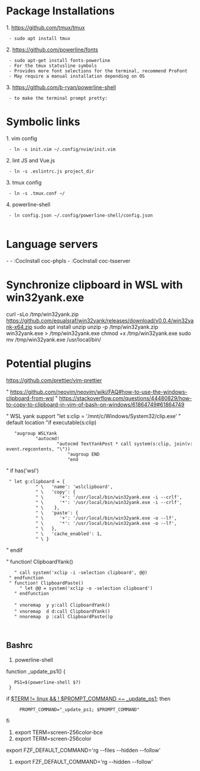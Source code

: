 = Package Installations =

1. https://github.com/tmux/tmux
  - sudo apt install tmux
2. https://github.com/powerline/fonts
  - sudo apt-get install fonts-powerline
  - For the tmux statusline symbols
  - Provides more font selections for the terminal, recommend ProFont
  - May require a manual installation depending on OS
3. https://github.com/b-ryan/powerline-shell
  - to make the terminal prompt pretty:

= Symbolic links =

1. vim config
  - ln -s init.vim ~/.config/nvim/init.vim
2. lint JS and Vue.js
  - ln -s .eslintrc.js project_dir
3. tmux config
  - ln -s .tmux.conf ~/
4. powerline-shell
  - ln config.json ~/.config/powerline-shell/config.json
  
= Language servers =
- 
- :CocInstall coc-phpls
- :CocInstall coc-tsserver


= Synchronize clipboard in WSL with win32yank.exe =

curl -sLo /tmp/win32yank.zip https://github.com/equalsraf/win32yank/releases/download/v0.0.4/win32yank-x64.zip
sudo apt install unzip
unzip -p /tmp/win32yank.zip win32yank.exe > /tmp/win32yank.exe
chmod +x /tmp/win32yank.exe
sudo mv /tmp/win32yank.exe /usr/local/bin/

= Potential plugins =

https://github.com/prettier/vim-prettier

" https://github.com/neovim/neovim/wiki/FAQ#how-to-use-the-windows-clipboard-from-wsl
" https://stackoverflow.com/questions/44480829/how-to-copy-to-clipboard-in-vim-of-bash-on-windows/61864749#61864749



" WSL yank support
"let s:clip = '/mnt/c/Windows/System32/clip.exe'  " default location
"if executable(s:clip)
    "augroup WSLYank
            "autocmd!
                    "autocmd TextYankPost * call system(s:clip, join(v:event.regcontents, "\<CR>"))
                        "augroup END
                        "end
" if has('wsl')
  " let g:clipboard = {
            " \   'name': 'wslclipboard',
            " \   'copy': {
            " \      '+': '/usr/local/bin/win32yank.exe -i --crlf',
            " \      '*': '/usr/local/bin/win32yank.exe -i --crlf',
            " \    },
            " \   'paste': {
            " \      '+': '/usr/local/bin/win32yank.exe -o --lf',
            " \      '*': '/usr/local/bin/win32yank.exe -o --lf',
            " \   },
            " \   'cache_enabled': 1,
            " \ }
" endif

" function! ClipboardYank()
    " call system('xclip -i -selection clipboard', @@)
  " endfunction
  " function! ClipboardPaste()
      " let @@ = system('xclip -o -selection clipboard')
    " endfunction

    " vnoremap <silent> y y:call ClipboardYank()<cr>
    " vnoremap <silent> d d:call ClipboardYank()<cr>
    " nnoremap <silent> p :call ClipboardPaste()<cr>p
  
  
== Bashrc ==


# powerline-shell
function _update_ps1() {
    PS1=$(powerline-shell $?)
  }

if [[ $TERM != linux && ! $PROMPT_COMMAND =~ _update_ps1 ]]; then
      PROMPT_COMMAND="_update_ps1; $PROMPT_COMMAND"
fi

# export TERM=screen-256color-bce
# export TERM=screen-256color

export FZF_DEFAULT_COMMAND='rg --files --hidden --follow'
# export FZF_DEFAULT_COMMAND='rg --hidden --follow'
